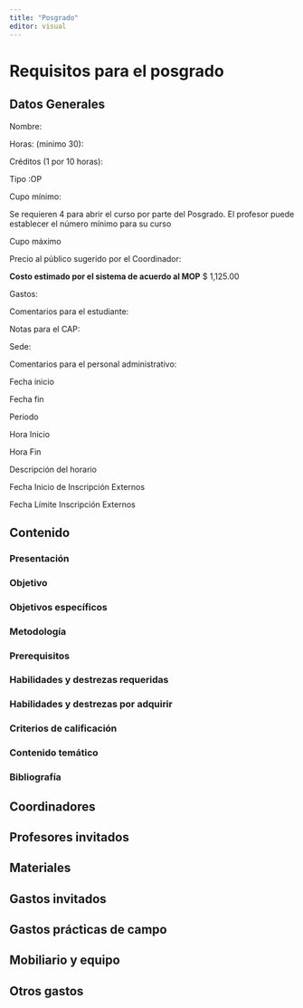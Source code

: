 ```yaml
---
title: "Posgrado"
editor: visual
---
```


# Requisitos para el posgrado

## Datos Generales

Nombre:

Horas: (minimo 30):

Créditos (1 por 10 horas):

Tipo :OP

Cupo mínimo:

Se requieren 4 para abrir el curso por parte del Posgrado. El profesor puede establecer el número mínimo para su curso

Cupo máximo

Precio al público sugerido por el Coordinador:

**Costo estimado por el sistema de acuerdo al MOP**
$ 1,125.00

Gastos:

Comentarios para el estudiante:

Notas para el CAP:

Sede:

Comentarios para el personal administrativo:

Fecha inicio

Fecha fin

Periodo

Hora Inicio

Hora Fin

Descripción del horario

Fecha Inicio de Inscripción Externos

Fecha Límite Inscripción Externos

## Contenido

### Presentación

### Objetivo

### Objetivos específicos

### Metodología

### Prerequisitos

### Habilidades y destrezas requeridas

### Habilidades y destrezas por adquirir

### Criterios de calificación

### Contenido temático

### Bibliografía

## Coordinadores

## Profesores invitados

## Materiales

## Gastos invitados

## Gastos prácticas de campo

## Mobiliario y equipo

## Otros gastos





